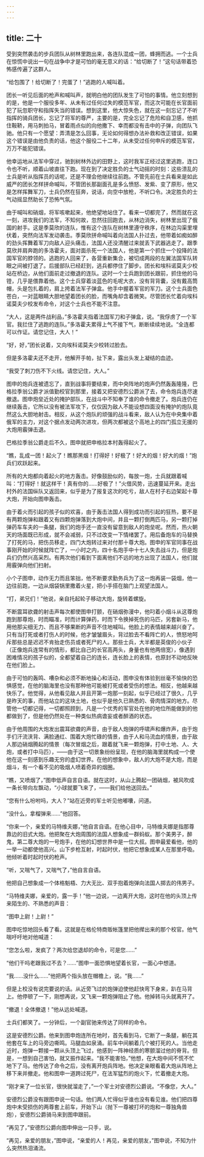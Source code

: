 ```yaml
---
---
---
```

title: 二十
---




受到突然袭击的步兵团队从树林里跑出来，各连队混成一团，蜂拥而逃。一个士兵在惊慌中说出一句在战争中才是可怕的毫无意义的话：“给切断了！”这句话带着恐怖感传遍了这群人。

“给包围了！给切断了！完蛋了！”逃跑的人喊叫着。

团长一听见后面的枪声和喊叫声，就明白他的团队发生了可怕的事情。他立刻想到的是，他是一个服役多年、从未有过任何过失的模范军官，而这次可能在长官面前犯了玩忽职守和指挥失当的错误。想到这里，他大惊失色，就在这一刻忘记了不听指挥的骑兵团长，忘记了将军的尊严，主要的是，完全忘记了危险和自卫感，他抓住鞍鞒，用马刺拍马，冒着雨点似的向他撒下、幸而都没有击中的子弹，向团队飞驰。他只有一个愿望：弄清是怎么回事，无论如何得想办法补救和改正错误，如果这个错误是由他负责的话，他这个服役二十二年，从未受过任何申斥的模范军官，万万不能犯错误。

他幸运地从法军中穿过，驰到树林外边的田野上，这时我军正经过这里逃跑，连口令也不听，顺着山坡直往下跑。现在到了决定胜负的士气动摇的时刻：这些溃乱的士兵是听从指挥员的话呢，还是不理会他继续往前跑。不管先前在士兵看来是如此威严的团长怎样拼命喊叫，不管团长那副面孔是多么愤怒、发紫、变了原形，他又是怎样挥舞军刀，士兵仍然在狂奔，说话，向空中放枪，不听口令。决定胜负的士气动摇显然助长了恐怖气氛。

由于喊叫和硝烟，将军咳嗽起来，他绝望地站住了。看来一切都完了，然而就在这一刻，进攻我们的法军，不知何故，忽然往回跑去，从林边消失，树林里出现了俄国的射手。这是季莫欣的连队，惟有这个连队在树林里遵守秩序，在林边沟渠里埋伏着，突然向法军发动袭击。季莫欣拼命喊叫着向法国人扑过去，他带着如痴如醉的劲头挥舞着军刀向敌人迎头痛击，法国人还没清醒过来就丢下武器逃走了。跟季莫欣并肩奔跑的多洛霍夫，面对面杀死一个法国人，他是第一个抓住一个投降的法国军官的脖领的。逃跑的人回来了，各营重新集合，被切成两段的左翼法国军队转眼之间被打退了。后援部队已经赶到，逃兵都停住了脚步。团长和埃科诺莫夫少校站在桥边，从他们面前走过撤退的连队。这时一个士兵跑到团长跟前，抓住他的马镫，几乎是偎靠着他。这个士兵穿着淡蓝色的毛呢大衣，没有背背囊，没有戴高筒帽，头是包扎着的，肩上挎着法军子弹盒。他手中握着军官的军刀。这个士兵面色苍白，一对蓝眼睛大胆地望着团长的脸，而嘴角却含着微笑。尽管团长忙着向埃科诺莫夫少校发布命令，对这个士兵也不能不注意。

“大人，这是两件战利品，”多洛霍夫指着法国军刀和子弹盒，说。“我俘虏了一个军官。我拦住了逃跑的连队。”多洛霍夫累得上气不接下气，断断续续地说。“全连都可以作证。请您记住，大人！”

“好，好，”团长说着，又向埃科诺莫夫少校转过脸去。

但是多洛霍夫还不走开，他解开手帕，扯下来，露出头发上凝结的血迹。

“我受了刺刀伤不下火线。请您记住，大人。”

图申的炮兵连被遗忘了，直到战事将要结束，而中央阵地的炮声仍然轰轰隆隆，巴格拉季翁公爵才派值勤校官到那里，接着又把安德烈公爵派了去，命令炮兵连尽速撤退。图申炮垒近处的掩护部队，在战斗中不知奉了谁的命令撤走了。炮兵连仍在继续轰击，它所以没有被法军攻下，仅仅因为敌人不能设想四面没有掩护的炮队竟然这么大胆地射击。相反，从这个炮队的顽强的战斗看来，敌人认为在中央集中着俄军的主力，对这个据点发动两次进攻，但两次都被这个高地上的四门孤立无援的大炮用霰弹击退。

巴格拉季翁公爵走后不久，图申就把申格拉本村轰得起火了。

“瞧，乱成一团！起火了！瞧那黑烟！打得好！好极了！好大的烟！好大的烟！”炮兵们欢跃起来。

所有的大炮都向着起火的地方轰击。好像鼓励似的，每放一炮，士兵就跟着喊叫：“打得好！就这样干！真有你的……好极了！”火借风势，迅速蔓延开来。走出村外的法国纵队又返回来，似乎是为了报复这次的吃亏，敌人在村子右边架起十尊大炮，开始向图申轰击。

由于着火而引起的孩子似的欢喜，由于轰击法国人得到成功而引起的狂热，要不是有两颗炮弹和跟着又有四颗炮弹落到大炮中间，并且一颗打倒两匹马，另一颗打掉弹药车车夫的一条腿，我们的炮手还一直没有留意到敌人的炮垒呢。然而，热火朝天的场面既已形成，就不会减弱，只不过改变一下情绪罢了。用后备炮车的马替换了打死的马，把伤员移走，四门大炮转过来对付那十尊大炮。图申的军官同事在战事刚开始的时候就阵亡了，一小时之内，四十名炮手中十七人失去战斗力，但是炮兵们仍然兴高采烈。有两次他们看到下面离他们不远的地方出现了法国人，他们就用霰弹向他们扫射。

小个子图申，动作无力而且笨拙，他不断要求勤务兵为了这一炮再装一袋烟，他一边往前跑，一边从烟袋锅里撒着火星，把小手搭在脑门上观望法国人。

“打，弟兄们！”他说，亲自托起轮子移动大炮，旋转着螺旋。

不断震耳欲聋的射击声每次都使图申打颤，在硝烟弥漫中，他叼着小烟斗从这尊炮跑到那尊炮，时而瞄准，时而计算弹药，时而下令换掉死伤的马匹，另套新马，他用他那尖细无力、而且不够果断的声音不住地喊叫。他脸上的表情越来越兴奋了。只有当打死或者打伤人的时候，他才皱皱眉头，背过脸去不看阵亡的人，愤怒地呵斥那些总是迟迟不肯抬走伤员或者死尸的人。那些士兵，大半都是英俊的小伙子（正像炮兵连常有的情形，都比自己的长官高两头，身量也有他两倍宽），像遇到困难情况的孩子似的，全都望着自己的连长，连长脸上的表情，也原封不动地反映在他们脸上。

由于可怕的轰鸣、嘈杂和必须不断地操心和活动，图申没有体验到丝毫不愉快的恐惧感觉，在他的脑海里也没有那种他可能被打死或者受伤的想法。相反，他越来越快乐了。他觉得，从他看见敌人并且开第一炮那一刻起，似乎已经过了很久，几乎是昨天的事，而他站立的这块土地，也似乎是他久已熟悉的、骨肉情深的地方。尽管他一切都记得，一切都照顾到，凡是一个优秀的军官处在他的地位所能做到的他都做到了，但是他仍然处在一种类似热病谵妄或者醉酒的状态。



由于他周围的大炮发出震耳欲聋的声音，由于敌人炮弹的呼啸声和爆炸声，由于炮手们汗流浃背、满脸通红、围着大炮忙碌的情景，由于人和马流血的情景，由于敌人那边硝烟腾起的情景（每次冒烟之后，跟着就飞来一颗炮弹，打中土地、人、大炮，或者打中马匹），——由于这一切景象纷纷呈现，在他的脑海里就构成一个使他在这一刻感到乐趣无穷的虚幻世界。在他的想象中，敌人的大炮不是大炮，而是烟斗，有一个看不见的吸烟人喷着奇异的烟圈。

“瞧，又喷烟了，”图申低声自言自语。就在这时，从山上腾起一团硝烟，被风吹成一条长带向左飘动，“小球就要飞来了，——我们给他送回去。”

“您有什么吩咐吗，大人？”站在近旁的军士听见他嘟囔，问道。

“没什么，拿榴弹来……”他回答。

“你来一个，亲爱的马特维夫娜，”他自言自语。在他心目中，马特维夫娜是指那尊靠边的旧式大炮。他把聚在大炮周围的法国人想象成一群蚂蚁。那个美男子，醉鬼，第二尊大炮的一号炮手，在他的幻想世界中是一位大叔。图申最爱看他，他的一举一动都使他高兴。山下步枪互射，时起时伏，他把它想象成某人在那里呼吸。他倾听着时起时伏的枪声。

“听，又喘气了，又喘气了，”他自言自语。

他把自己想象成一个体格魁梧、力大无比、双手抱着炮弹向法国人掷去的伟男子。

“马特维夫娜，亲爱的，露一手！”他一边说，一边离开大炮，这时在他的头顶上传来陌生的、不熟悉的声音：

“图申上尉！上尉！”

图申吃惊地回头看了看。这就是在格伦特商贩帐篷里把他撵出来的那个校官。他气喘吁吁地对他喊道：

“您怎么啦，发疯了？两次给您退却的命令，可是您……”

“他们干吗老跟我过不去？……”图申一面恐惧地望着长官，一面心中想道。

“我……没什么……”他把两个指头放在帽檐上，说。“我……”

但是上校没有说完要说的话。从近旁飞过的炮弹迫使他赶快弯下身来，趴在马背上。他停顿了一下，刚想再说，又飞来一颗炮弹阻止了他。他掉转马头就离开了。

“撤退！全体撤退！”他从远处喊道。

士兵们都笑了。一分钟后，一个副官驰来传达了同样的命令。

这是安德烈公爵。他来到图申炮连所在地时，首先看到马，它断了一条腿，躺在其他套在车上的马旁边嘶鸣。马腿血如泉涌。前车中间躺着几个被打死的人。当他走近时，炮弹一颗接一颗从头顶上飞过，他感到一阵神经质的寒颤溜过他的脊背。但是，一想到自己害怕，就又振作起来。“我不能害怕，”他想，在大炮中间不慌不忙地下了马。他传达了命令之后，没有离开炮兵阵地。他决定亲眼看着大炮从阵地上移下来并撤走。他和图申一道跨过死尸，在法军猛烈的炮火下，忙着撤走大炮。

“刚才来了一位长官，很快就溜走了，”一个军士对安德烈公爵说。“不像您，大人。”

安德烈公爵没有跟图申说一句话。他们两人忙得似乎谁也没有看见谁。他们把四尊炮中未受损伤的两尊套上前车，开始下山（抛下一尊被打坏的炮和一尊独角兽炮），安德烈公爵骑马来到图申跟前。

“再见了，”安德烈公爵向图申伸出一只手，说。

“再见，亲爱的朋友，”图申说，“亲爱的人！再见，亲爱的朋友，”图申说，不知为什么突然热泪涌流。